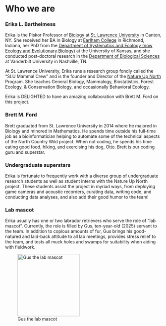 # Who we are {.unnumbered}

### Erika L. Barthelmess

Erika is the Piskor Professor of [Biology](https://www.stlawu.edu/offices/biology) at [St. Lawrence University](https://www.stlawu.edu) in Canton, NY. She received her BA in Biology at [Earlham College](https://www.earlham.edu) in Richmond, Indiana, her PhD from the [Department of Systematics and Ecology (now Ecology and Evolutionary Biology)](https://eeb.ku.edu/) at the University of Kansas, and she conducted post-doctoral research in the [Department of Biological Sciences](https://as.vanderbilt.edu/biological-sciences/) at Vanderbilt University in Nashville, TN.

At St. Lawrence University, Erika runs a research group fondly called the "SLU Mammal Crew" and is the founder and Director of the [Nature Up North](https://www.natureupnorth.org) Program. She teaches General Biology, Mammalogy, Biostatistics, Forest Ecology, & Conservation Biology, and occasionally Behavioral Ecology.

Erika is DELIGHTED to have an amazing collaboration with Brett M. Ford on this project.

### Brett M. Ford

Brett graduated from St. Lawrence University in 2014 where he majored in Biology and minored in Mathematics. He spends time outside his full-time job as a bioinformatician helping to automate some of the technical aspects of the North Country Wild project. When not coding, he spends his time eating good food, hiking, and exercising his dog, Otto. Brett is our coding guru and superstar.

### Undergraduate superstars

Erika is fortunate to frequently work with a diverse group of undergraduate research students as well as student interns with the Nature Up North project. These students assist the project in myriad ways, from deploying game cameras and acoustic recorders, curating data, writing code, and conducting data analyses, and also add their good humor to the team!

### Lab mascot

Erika usually has one or two labrador retrievers who serve the role of "lab mascot". Currently, the role is filled by Gus, ten-year-old (2025) servant to the team. In addition to copious amounts of fur, Gus brings his good-natured and laid-back attitude to all lab meetings, provides stress relief to the team, and tests all muck holes and swamps for suitability when aiding with fieldwork.

![Gus the lab mascot](images/gus.jpg){width="200"}
